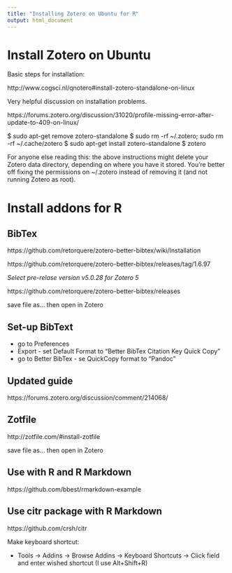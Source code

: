 ```yaml
---
title: "Installing Zotero on Ubuntu for R"
output: html_document
---
```


# Install Zotero on Ubuntu

Basic steps for installation:

http://www.cogsci.nl/qnotero#install-zotero-standalone-on-linux


Very helpful discussion on installation problems.

https://forums.zotero.org/discussion/31020/profile-missing-error-after-update-to-409-on-linux/


$ sudo apt-get remove zotero-standalone
$ sudo rm -rf ~/.zotero; sudo rm -rf ~/.cache/zotero
$ sudo apt-get install zotero-standalone
$ zotero

For anyone else reading this: the above instructions might delete your Zotero data directory, depending on where you have it stored. You're better off fixing the permissions on ~/.zotero instead of removing it (and not running Zotero as root). 

# Install addons for R

## BibTex

https://github.com/retorquere/zotero-better-bibtex/wiki/Installation

https://github.com/retorquere/zotero-better-bibtex/releases/tag/1.6.97

*Select pre-relase version v5.0.28 for Zotero 5*

https://github.com/retorquere/zotero-better-bibtex/releases

save file as... then open in Zotero

## Set-up BibText

- go to Preferences
- Export
        - set Default Format to "Better BibTex Citation Key Quick Copy"
- go to Better BibTex
        - se QuickCopy format to "Pandoc"

## Updated guide

https://forums.zotero.org/discussion/comment/214068/

## Zotfile

http://zotfile.com/#install-zotfile


save file as... then open in Zotero

## Use with R and R Markdown

https://github.com/bbest/rmarkdown-example

## Use citr package with R Markdown

https://github.com/crsh/citr

Make keyboard shortcut:

- Tools -> Addins -> Browse Addins -> Keyboard Shortcuts -> Click field and enter wished shortcut (I use Alt+Shift+R)







